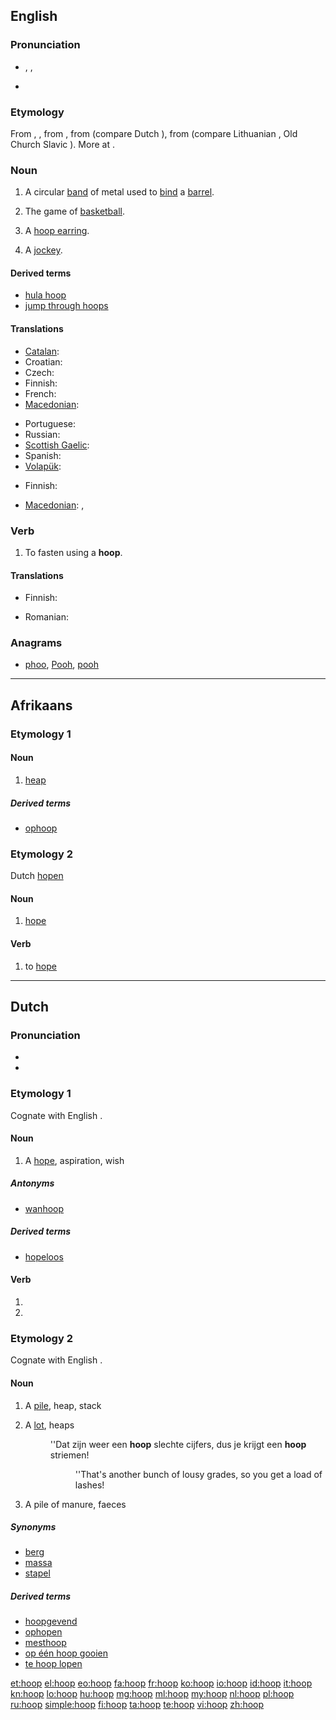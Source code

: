 {{also|Hoop}}
==English==
{{wikipedia}}

===Pronunciation===
* {{enPR|ho͞op}}, {{IPA|/huːp/}}, {{SAMPA|/hu:p/}}
* {{rhymes|uːp}}

===Etymology===
From {{etyl|enm}} {{term|hoop|lang=enm}}, {{term|hoope|lang=enm}}, from {{etyl|ang}} {{term|hop|hōp|mound, raised land", in combination, also "circular object|lang=ang}}, from {{proto|Germanic|hōpan|bend, bow, arch|lang=en}} (compare Dutch {{term|hoep|lang=nl}}), from {{proto|Indo-European|kāb-|to bend|lang=en}} (compare Lithuanian {{term|kabė||hook|lang=lt}}, Old Church Slavic {{term|||tr=kǫpŭ|hill, island|lang=cu}}). More at {{l|en|camp}}.

===Noun===
{{en-noun}}

# A circular [[band]] of metal used to [[bind]] a [[barrel]].
# {{qualifier|plural}} The game of [[basketball]].
# A [[hoop earring]].
# {{informal|Australia}} A [[jockey]].

====Derived terms====
* [[hula hoop]]
* [[jump through hoops]]

====Translations====
{{trans-top|circular band of metal used to bind a barrel}}
* [[Catalan]]: {{t|ca|cèrcol|m}}
* Croatian: {{t-|hr|obruč|m|alt=ȍbrūč}}
* Czech: {{t-|cs|obruč|f}}
* Finnish: {{t-|fi|vanne}}
* French: {{t|fr|cercle|m}}
* [[Macedonian]]: {{t|mk|обрач|m|tr=óbrač}}
{{trans-mid}}
* Portuguese: {{t|pt|aro|m}}
* Russian: {{t+|ru|обруч|m|tr=óbruč}}
* [[Scottish Gaelic]]: {{t-|gd|cearcall|m|xs=Scottish Gaelic}}
* Spanish: {{t|es|aro|m}}
* [[Volapük]]: {{t|vo|tübatan}}
{{trans-bottom}}

{{trans-top|hoops: basketball}}
* Finnish: {{t+|fi|koris}}
{{trans-mid}}
* [[Macedonian]]: {{t-|mk|кош|m|tr=koš}}, {{t|mk|обрач|m|tr=óbrač}}
{{trans-bottom}}

{{trans-see|hoop earring}}

===Verb===
{{en-verb}}

# To fasten using a '''hoop'''.

====Translations====
{{trans-top|to fasten with hoop}}
* Finnish: {{t-|fi|vannehtia}}
{{trans-mid}}
* Romanian: {{t-|ro|fereca}}
{{trans-bottom}}

===Anagrams===
* [[phoo#English|phoo]], [[Pooh#English|Pooh]], [[pooh#English|pooh]]

----

==Afrikaans==

===Etymology 1===

====Noun====
{{af-noun|hope||hopie|hopies}}

# [[heap]]

=====Derived terms=====
* [[ophoop]]

===Etymology 2===
Dutch [[hopen]]

====Noun====
{{af-noun|-}}

# [[hope]]

====Verb====
{{af-verb}}

# to [[hope]]

----

==Dutch==

===Pronunciation===
* {{rhymes|oːp|lang=nl}}
* {{IPA|/ɦoːp/|lang=nl}}

===Etymology 1===
Cognate with English {{term|hope|lang=en}}.

====Noun====
{{nl-noun|f|-|-}}

# A [[hope]], aspiration, wish

=====Antonyms=====
* {{sense|hope}} [[wanhoop]]

=====Derived terms=====
* [[hopeloos]]

====Verb====
{{head|nl}}

# {{nl-verb-form|p=1|n=sg|t=pres|m=ind|hopen}}
# {{nl-verb-form|m=imp|hopen}}

===Etymology 2===
Cognate with English {{term|heap|lang=en}}.

====Noun====
{{nl-noun|m|hopen|hoopje}}

# A [[pile]], heap, stack
# {{figuratively}} A [[lot]], heaps
#: ''Dat zijn weer een '''hoop''' slechte cijfers, dus je krijgt een '''hoop''' striemen!
#:: ''That's another bunch of lousy grades, so you get a load of lashes!
# A pile of manure, faeces

=====Synonyms=====
* [[berg]]
* [[massa]]
* [[stapel]]

=====Derived terms=====
* [[hoopgevend]]
* [[ophopen]]
* [[mesthoop]]
* [[op één hoop gooien]]
* [[te hoop lopen]]

[[et:hoop]]
[[el:hoop]]
[[eo:hoop]]
[[fa:hoop]]
[[fr:hoop]]
[[ko:hoop]]
[[io:hoop]]
[[id:hoop]]
[[it:hoop]]
[[kn:hoop]]
[[lo:hoop]]
[[hu:hoop]]
[[mg:hoop]]
[[ml:hoop]]
[[my:hoop]]
[[nl:hoop]]
[[pl:hoop]]
[[ru:hoop]]
[[simple:hoop]]
[[fi:hoop]]
[[ta:hoop]]
[[te:hoop]]
[[vi:hoop]]
[[zh:hoop]]